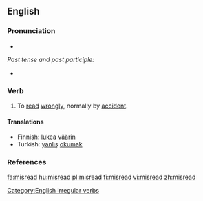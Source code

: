 ==English==

===Pronunciation===
*{{IPA|/'mɪsɻid/}}

''Past tense and past participle:''
*{{IPA|/'mɪsɻεd/}}

===Verb===
{{en-verb|misreads|misreading|misread}}

# To [[read]] [[wrongly]], normally by [[accident]].

====Translations====
{{top}}
*Finnish: [[lukea]] [[väärin]]
*Turkish: [[yanlış]] [[okumak]]
{{bottom}}

===References===
{{R:Century 1911}}
{{R:Webster 1913}}

[[Category:English irregular verbs]]

[[fa:misread]]
[[hu:misread]]
[[pl:misread]]
[[fi:misread]]
[[vi:misread]]
[[zh:misread]]